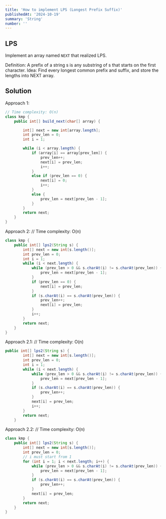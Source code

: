 ```yaml
---
title: 'How to implement LPS (Longest Prefix Suffix)'
publishedAt: '2024-10-19'
summary: 'String'
number: ''
---
```


## LPS
Implement an array named `NEXT` that realized LPS.

Definition: A prefix of a string s is any substring of s that starts on the first character.
Idea: Find every longest common prefix and suffix, and store the lengths into NEXT array.

## Solution
Approach 1:
````JAVA
// Time complexity: O(n)
class kmp {
    public int[] build_next(char[] array) {

        int[] next = new int[array.length];
        int prev_len = 0;
        int i = 1;

        while (i < array.length) {
            if (array[i] == array[prev_len]) {
                prev_len++;
                next[i] = prev_len;
                i++;
            }
            else if (prev_len == 0) {
                next[i] = 0;
                i++;
            }
            else {
                prev_len = next[prev_len - 1];
            }
        }
        return next;
    }
}
````

Approach 2:
// Time complexity: O(n)
````JAVA
class kmp {
    public int[] lps2(String s) {
        int[] next = new int[s.length()];
        int prev_len = 0;
        int i = 1;
        while (i < next.length) {
            while (prev_len > 0 && s.charAt(i) != s.charAt(prev_len)) {
                prev_len = next[prev_len - 1];
            }
            if (prev_len == 0) {
                next[i] = prev_len;
            }
            if (s.charAt(i) == s.charAt(prev_len)) {
                prev_len++;
                next[i] = prev_len;
            }
            i++;
        }
        return next;
    }
}
````

Approach 2.1:
// Time complexity: O(n)
````JAVA
public int[] lps2(String s) {
        int[] next = new int[s.length()];
        int prev_len = 0;
        int i = 1;
        while (i < next.length) {
            while (prev_len > 0 && s.charAt(i) != s.charAt(prev_len)) {
                prev_len = next[prev_len - 1];
            }
            if (s.charAt(i) == s.charAt(prev_len)) {
                prev_len++;
            }
            next[i] = prev_len;
            i++;
        }
        return next;
    }
````

Approach 2.2:
// Time complexity: O(n)
````JAVA
class kmp {
    public int[] lps2(String s) {
        int[] next = new int[s.length()];
        int prev_len = 0;
        // i must start from 1
        for (int i = 1; i < next.length; i++) {
            while (prev_len > 0 && s.charAt(i) != s.charAt(prev_len)) {
                prev_len = next[prev_len - 1];
            }
            if (s.charAt(i) == s.charAt(prev_len)) {
                prev_len++;
            }
            next[i] = prev_len;
        }
        return next;
    }
}
````